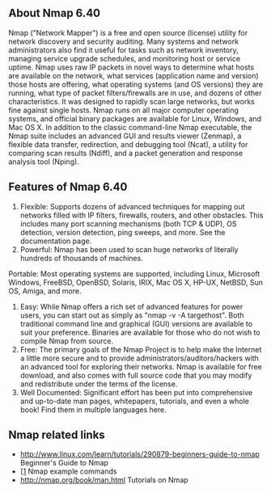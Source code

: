 ==About Nmap 6.40==
Nmap ("Network Mapper") is a free and open source (license) utility for network discovery and security auditing. Many systems and network administrators also find it useful for tasks such as network inventory, managing service upgrade schedules, and monitoring host or service uptime. Nmap uses raw IP packets in novel ways to determine what hosts are available on the network, what services (application name and version) those hosts are offering, what operating systems (and OS versions) they are running, what type of packet filters/firewalls are in use, and dozens of other characteristics. It was designed to rapidly scan large networks, but works fine against single hosts. Nmap runs on all major computer operating systems, and official binary packages are available for Linux, Windows, and Mac OS X. In addition to the classic command-line Nmap executable, the Nmap suite includes an advanced GUI and results viewer (Zenmap), a flexible data transfer, redirection, and debugging tool (Ncat), a utility for comparing scan results (Ndiff), and a packet generation and response analysis tool (Nping).
{{images/nmap.png}}
==Features of Nmap 6.40==
# Flexible: Supports dozens of advanced techniques for mapping out networks filled with IP filters, firewalls, routers, and other obstacles. This includes many port scanning mechanisms (both TCP & UDP), OS detection, version detection, ping sweeps, and more. See the documentation page.
# Powerful: Nmap has been used to scan huge networks of literally hundreds of thousands of machines.
Portable: Most operating systems are supported, including Linux, Microsoft Windows, FreeBSD, OpenBSD, Solaris, IRIX, Mac OS X, HP-UX, NetBSD, Sun OS, Amiga, and more.
# Easy: While Nmap offers a rich set of advanced features for power users, you can start out as simply as "nmap -v -A targethost". Both traditional command line and graphical (GUI) versions are available to suit your preference. Binaries are available for those who do not wish to compile Nmap from source.
# Free: The primary goals of the Nmap Project is to help make the Internet a little more secure and to provide administrators/auditors/hackers with an advanced tool for exploring their networks. Nmap is available for free download, and also comes with full source code that you may modify and redistribute under the terms of the license.
# Well Documented: Significant effort has been put into comprehensive and up-to-date man pages, whitepapers, tutorials, and even a whole book! Find them in multiple languages here.

==Nmap related links==
* [[http://www.linux.com/learn/tutorials/290879-beginners-guide-to-nmap]] Beginner's Guide to Nmap
* [[http://www.cyberciti.biz/networking/nmap-command-examples-tutorials/] Nmap example commands
* [[http://nmap.org/book/man.html]] Tutorials on Nmap


